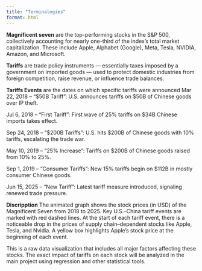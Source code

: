 ```yaml
---
title: "Terminalogies"
format: html
---
```

**Magnificent  seven**   are the top-performing stocks in the S&P 500, collectively accounting for nearly one-third of the index’s total market capitalization. These include Apple, Alphabet (Google), Meta, Tesla, NVIDIA, Amazon, and Microsoft.

**Tariffs** are trade policy instruments — essentially taxes imposed by a government on imported goods — used to protect domestic industries from foreign competition, raise revenue, or influence trade balances. 

**Tariffs Events** are the dates on which specific tariffs were announced 
Mar 22, 2018 – "$50B Tariff": U.S. announces tariffs on $50B of Chinese goods over IP theft.

Jul 6, 2018 – "First Tariff": First wave of 25% tariffs on $34B Chinese imports takes effect.

Sep 24, 2018 – "$200B Tariffs": U.S. hits $200B of Chinese goods with 10% tariffs, escalating the trade war.

May 10, 2019 – "25% Increase": Tariffs on $200B of Chinese goods raised from 10% to 25%.

Sep 1, 2019 – "Consumer Tariffs": New 15% tariffs begin on $112B in mostly consumer Chinese goods.

Jun 15, 2025 – "New Tariff": Latest tariff measure introduced, signaling renewed trade pressure.


**Discripption**
The animated graph shows the stock prices (in USD) of the Magnificent Seven from 2018 to 2025. Key U.S.–China tariff events are marked with red dashed lines. At the start of each tariff event, there is a noticeable drop in the prices of supply chain–dependent stocks like Apple, Tesla, and Nvidia. A yellow box highlights Apple’s stock price at the beginning of each event.

This is a raw data visualization that includes all major factors affecting these stocks. The exact impact of tariffs on each stock will be analyzed in the main project using regression and other statistical tools.
